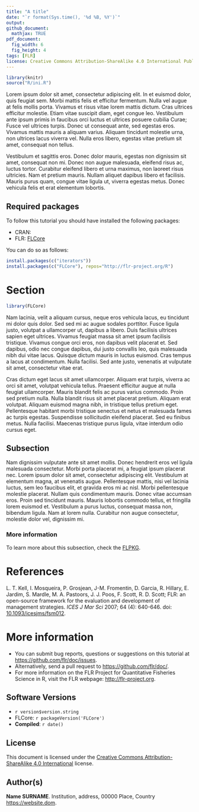 ```yaml
---
title: "A title"
date: "`r format(Sys.time(), '%d %B, %Y')`"
output:
github_document:
  mathjax: TRUE
pdf_document:
  fig_width: 6 
  fig_height: 4 
tags: [FLR]
license: Creative Commons Attribution-ShareAlike 4.0 International Public License
---
```

 
```r
library(knitr)
source("R/ini.R")
```

Lorem ipsum dolor sit amet, consectetur adipiscing elit. In et euismod dolor, quis feugiat sem. Morbi mattis felis et efficitur fermentum. Nulla vel augue at felis mollis porta. Vivamus et risus vitae lorem mattis dictum. Cras ultrices efficitur molestie. Etiam vitae suscipit diam, eget congue leo. Vestibulum ante ipsum primis in faucibus orci luctus et ultrices posuere cubilia Curae; Fusce vel ultrices turpis. Donec ut consequat ante, sed egestas eros. Vivamus mattis mauris a aliquam varius. Aliquam tincidunt molestie urna, non ultrices lacus viverra vel. Nulla eros libero, egestas vitae pretium sit amet, consequat non tellus.

Vestibulum et sagittis eros. Donec dolor mauris, egestas non dignissim sit amet, consequat non mi. Donec non augue malesuada, eleifend risus ac, luctus tortor. Curabitur eleifend libero et urna maximus, non laoreet risus ultricies. Nam et pretium mauris. Nullam aliquet dapibus libero et facilisis. Mauris purus quam, congue vitae ligula ut, viverra egestas metus. Donec vehicula felis et erat elementum lobortis.


## Required packages

To follow this tutorial you should have installed the following packages:

- CRAN: 
- FLR: [FLCore](http://www.flr-project.org/FLCore/)

You can do so as follows:

```r
install.packages(c("iterators"))
install.packages(c("FLCore"), repos="http://flr-project.org/R")
```

# Section

```r
library(FLCore)
```

Nam lacinia, velit a aliquam cursus, neque eros vehicula lacus, eu tincidunt mi dolor quis dolor. Sed sed mi ac augue sodales porttitor. Fusce ligula justo, volutpat a ullamcorper ut, dapibus a libero. Duis facilisis ultrices sapien eget ultrices. Vivamus feugiat massa sit amet ipsum facilisis tristique. Vivamus congue orci eros, non dapibus velit placerat et. Sed dapibus, odio nec congue dapibus, dui justo convallis leo, quis malesuada nibh dui vitae lacus. Quisque dictum mauris in luctus euismod. Cras tempus a lacus at condimentum. Nulla facilisi. Sed ante justo, venenatis at vulputate sit amet, consectetur vitae erat.

Cras dictum eget lacus sit amet ullamcorper. Aliquam erat turpis, viverra ac orci sit amet, volutpat vehicula tellus. Praesent efficitur augue at nulla feugiat ullamcorper. Mauris blandit felis ac purus varius commodo. Proin sed pretium nulla. Nulla blandit risus sit amet placerat pretium. Aliquam erat volutpat. Aliquam euismod magna nibh, in tristique tellus pretium eget. Pellentesque habitant morbi tristique senectus et netus et malesuada fames ac turpis egestas. Suspendisse sollicitudin eleifend placerat. Sed eu finibus metus. Nulla facilisi. Maecenas tristique purus ligula, vitae interdum odio cursus eget.

## Subsection

Nam dignissim vulputate ante sit amet mollis. Donec hendrerit eros vel ligula malesuada consectetur. Morbi porta placerat mi, a feugiat ipsum placerat nec. Lorem ipsum dolor sit amet, consectetur adipiscing elit. Vestibulum at elementum magna, at venenatis augue. Pellentesque mattis, nisi vel lacinia luctus, sem leo faucibus elit, et gravida eros mi ac nisl. Morbi pellentesque molestie placerat. Nullam quis condimentum mauris. Donec vitae accumsan eros. Proin sed tincidunt mauris. Mauris lobortis commodo tellus, et fringilla lorem euismod et. Vestibulum a purus luctus, consequat massa non, bibendum ligula. Nam at lorem nulla. Curabitur non augue consectetur, molestie dolor vel, dignissim mi. 

### More information

To learn more about this subsection, check the [FLPKG](http://www.flr-project.org/FLPKG/).

# References

L. T. Kell, I. Mosqueira, P. Grosjean, J-M. Fromentin, D. Garcia, R. Hillary, E. Jardim, S. Mardle, M. A. Pastoors, J. J. Poos, F. Scott, R. D. Scott; FLR: an open-source framework for the evaluation and development of management strategies. *ICES J Mar Sci* 2007; 64 (4): 640-646. doi: [10.1093/icesjms/fsm012](https://doi.org/10.1093/icesjms/fsm012).

# More information

* You can submit bug reports, questions or suggestions on this tutorial at <https://github.com/flr/doc/issues>.
* Alternatively, send a pull request to <https://github.com/flr/doc/>.
* For more information on the FLR Project for Quantitative Fisheries Science in R, visit the FLR webpage: <http://flr-project.org>.

## Software Versions

* `r version$version.string`
* FLCore: `r packageVersion('FLCore')`
* **Compiled**: `r date()`

## License

This document is licensed under the [Creative Commons Attribution-ShareAlike 4.0 International](https://creativecommons.org/licenses/by-sa/4.0) license.

## Author(s)

**Name SURNAME**. Institution, address, 00000 Place, Country <https://website.dom>.
